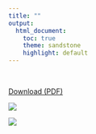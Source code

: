```yaml
---
title: ""
output:
  html_document:
    toc: true
    theme: sandstone
    highlight: default
---
```


<br>

[Download (PDF) ](images/CV_ArlanBrucal.pdf)

![](images/ArlanBrucal_CV-page-001.jpg)

![](images/ArlanBrucal_CV-page-002.jpg)

<script>
  (function(i,s,o,g,r,a,m){i['GoogleAnalyticsObject']=r;i[r]=i[r]||function(){
  (i[r].q=i[r].q||[]).push(arguments)},i[r].l=1*new Date();a=s.createElement(o),
  m=s.getElementsByTagName(o)[0];a.async=1;a.src=g;m.parentNode.insertBefore(a,m)
  })(window,document,'script','https://www.google-analytics.com/analytics.js','ga');

  ga('create', 'UA-61017136-2', 'auto');
  ga('send', 'pageview');

</script>